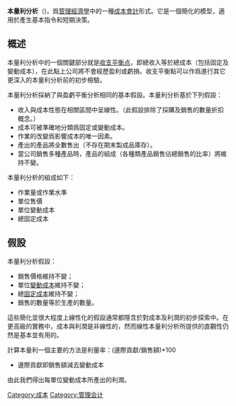 {{NoteTA
|G1=Economics
}}
'''本量利分析'''（{{lang-en|Cost–volume–profit analysis, '''CVP analysis'''}})，爲[[管理經濟學|管理經濟學]]中的一種[[成本會計|成本會計]]形式。它是一個簡化的模型，適用於產生基本指令和短期決策。

== 概述 ==
本量利分析中的一個關鍵部分就是[[收支平衡点|收支平衡点]]，即總收入等於總成本（包括固定及變動成本），在此點上公司將不會經歷盈利或虧損。收支平衡點可以作爲進行其它更深入的本量利分析前的初步檢驗。

本量利分析採納了與盈虧平衡分析相同的基本假設。本量利分析基於下列假設：
* 收入與成本性態在相關區間中呈線性。（此假設排除了採購及銷售的數量折扣概念。）
* 成本可被準確地分類爲固定或變動成本。
* 作業的改變爲影響成本的唯一因素。
* 產出的產品將全數售出（不存在期末製成品庫存）。
* 當公司銷售多種產品時，產品的組成（各種類產品銷售佔總銷售的比率）將維持不變。
本量利分析的組成如下：
* 作業量或作業水準
* 單位售價
* 單位變動成本
* 總固定成本

== 假設 ==
本量利分析假設：
* 銷售價格維持不變；
* 單位[[變動成本|變動成本]]維持不變；
* 總[[固定成本|固定成本]]維持不變；
* 銷售的數量等於生產的數量。
這些簡化並很大程度上線性化的假設通常都隱含於對成本及利潤的初步探索中。在更高級的實務中，成本與利潤是非線性的，然而線性本量利分析所提供的直觀性仍然是基本並有用的。

計算本量利一個主要的方法是利量率：(邊際貢獻/銷售額)*100
* 邊際貢獻即銷售額減去變動成本
由此我們得出每單位變動成本所產出的利潤。

[[Category:成本|Category:成本]]
[[Category:管理会计|Category:管理会计]]